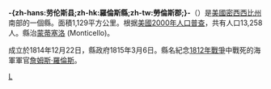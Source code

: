 {{noteTA
|T=zh-hans:劳伦斯县 (密西西比州);zh-hk:羅倫斯縣 (密西西比州);zh-tw:勞倫斯郡 (密西西比州);
}}

{{Otheruses|勞倫斯縣|subject=美國密西西比州的一個縣|other=同名的縣}}
{{Infobox U.S. County|
 county  = -{zh-hans:劳伦斯县;zh-hk:羅倫斯縣;zh-tw:勞倫斯郡;}- |
 state = 密西西比州 |
 en county  = Lawrence County |
 en state = Mississippi |
 seal =  |
 map = Map of Mississippi highlighting Lawrence County.svg |
 map size = 150 |
 founded = 1814年12月22日 |
 seat = [[蒙蒂塞洛_(密西西比州)|蒙蒂塞洛]] | 
 area = 1,129 [[km²|km²]] (436 [[square_mile|mi²]]) |
 area land = 1,115 km² (431 mi²) |
 area water = 13 km² (5 mi²) |
 area percentage = 1.17% |
 census yr = 2000|
 pop = 13,258 |
 density = 12 |
 web =  |
|}}
'''-{zh-hans:劳伦斯县;zh-hk:羅倫斯縣;zh-tw:勞倫斯郡;}-'''（{{lang-en|Lawrence County}}）是[[美國|美國]][[密西西比州|密西西比州]]南部的一個縣。面積1,129平方公里。根据[[美國2000年人口普查|美國2000年人口普查]]，共有人口13,258人。縣治[[蒙蒂塞洛_(密西西比州)|蒙蒂塞洛]] (Monticello)。

成立於1814年12月22日，縣政府1815年3月6日。縣名紀念[[1812年戰爭|1812年戰爭]]中戰死的海軍軍官[[詹姆斯·羅倫斯|詹姆斯·羅倫斯]]。
[[Category:密西西比州行政區劃|L]]